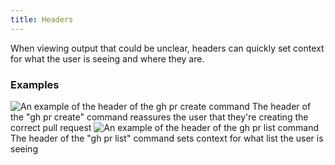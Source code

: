 ```yaml
---
title: Headers
---
```



When viewing output that could be unclear, headers can quickly set context for what the user is seeing and where they are.

### Examples
<img src={Header} alt="An example of the header of the gh pr create command" />
<Caption>The header of the "gh pr create" command reassures the user that they're creating the correct pull request</Caption>

<img src={GhPrList} alt="An example of the header of the gh pr list command" />
<Caption>The header of the "gh pr list" command sets context for what list the user is seeing</Caption>

